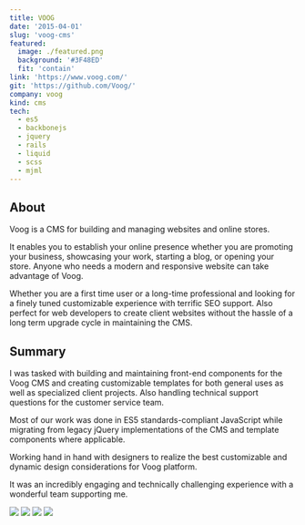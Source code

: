 ```yaml
---
title: VOOG
date: '2015-04-01'
slug: 'voog-cms'
featured:
  image: ./featured.png
  background: '#3F48ED'
  fit: 'contain'
link: 'https://www.voog.com/'
git: 'https://github.com/Voog/'
company: voog
kind: cms
tech:
  - es5
  - backbonejs
  - jquery
  - rails
  - liquid
  - scss
  - mjml
---
```


## About

Voog is a CMS for building and managing websites and online stores.

It enables you to establish your online presence whether you are promoting your business, showcasing your work, starting a blog, or opening your store. Anyone who needs a modern and responsive website can take advantage of Voog.

Whether you are a first time user or a long-time professional and looking for a finely tuned customizable experience with terrific SEO support. Also perfect for web developers to create client websites without the hassle of a long term upgrade cycle in maintaining the CMS.

## Summary

I was tasked with building and maintaining front-end components for the Voog CMS and creating customizable templates for both general uses as well as specialized client projects.
Also handling technical support questions for the customer service team.

Most of our work was done in ES5 standards-compliant JavaScript while migrating from legacy jQuery implementations of the CMS and template components where applicable.

Working hand in hand with designers to realize the best customizable and dynamic design considerations for Voog platform.

It was an incredibly engaging and technically challenging experience with a wonderful team supporting me.

<MasonryGallery>

<img src="./screencap-zurich.jpeg" />

<img src="./screencap-dusseldorf.jpeg" />

<img src="./screeencap-newsletter-2016-winter.jpeg" />

<img src="./screeencap-newsletter-2017-spring.jpeg" />

</MasonryGallery>

